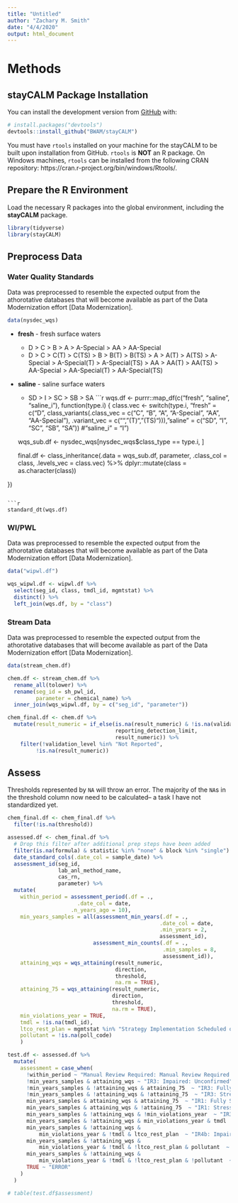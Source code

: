 ```yaml
---
title: "Untitled"
author: "Zachary M. Smith"
date: "4/4/2020"
output: html_document
---
```


# Methods

## stayCALM Package Installation

You can install the development version from [GitHub](https://github.com/) with:

```r
# install.packages("devtools")
devtools::install_github("BWAM/stayCALM")
```

You must have `rtools` installed on your machine for the stayCALM to be built upon installation from GitHub. `rtools` is __NOT__ an R package. On Windows machines, `rtools` can be installed from the following CRAN repository: https://cran.r-project.org/bin/windows/Rtools/.


## Prepare the R Environment

Load the necessary R packages into the global environment, including the __stayCALM__ package.
```r
library(tidyverse)
library(stayCALM)
```

## Preprocess Data

### Water Quality Standards

Data was preprocessed to resemble the expected output from the athorotative databases that will become available as part of the Data Modernization effort [Data Modernization].
```r
data(nysdec_wqs)
```

- __fresh__ - fresh surface waters
    + D > C > B > A > A-Special > AA > AA-Special
    + D > C > C(T) > C(TS) > B > B(T) > B(TS) > A > A(T) > A(TS) > A-Special  > A-Special(T) > A-Special(TS) > AA > AA(T) > AA(TS) > AA-Special > AA-Special(T) > AA-Special(TS)
- __saline__ - saline surface waters
    + SD > I > SC > SB > SA
```r
wqs.df <- purrr::map_df(c("fresh", "saline", "saline_i"), function(type.i) {
  class.vec <- switch(type.i,
                      "fresh" = c("D", class_variants(.class_vec = c("C", "B",
                                                                     "A", "A-Special",
                                                                     "AA", "AA-Special"),
                                                      .variant_vec = c("", "(T)", "(TS)"))),
                      "saline" = c("SD", "I", "SC", "SB", "SA"))
                      #"saline_i" = "I")
  
  wqs_sub.df <- nysdec_wqs[nysdec_wqs$class_type == type.i, ]
  
  
  final.df <- class_inheritance(.data = wqs_sub.df,
                                parameter,
                                .class_col = class,
                                .levels_vec = class.vec) %>% 
    dplyr::mutate(class = as.character(class))
    
})
```

```r
standard_dt(wqs.df)
```

### WI/PWL

Data was preprocessed to resemble the expected output from the athorotative databases that will become available as part of the Data Modernization effort [Data Modernization].
```r
data("wipwl.df")
```

```r
wqs_wipwl.df <- wipwl.df %>%
  select(seg_id, class, tmdl_id, mgmtstat) %>% 
  distinct() %>%
  left_join(wqs.df, by = "class")
```

### Stream Data

Data was preprocessed to resemble the expected output from the athorotative databases that will become available as part of the Data Modernization effort [Data Modernization].
```r
data(stream_chem.df) 
```


```r
chem.df <- stream_chem.df %>% 
  rename_all(tolower) %>% 
  rename(seg_id = sh_pwl_id,
         parameter = chemical_name) %>% 
  inner_join(wqs_wipwl.df, by = c("seg_id", "parameter"))
```


```r
chem_final.df <- chem.df %>% 
  mutate(result_numeric = if_else(is.na(result_numeric) & !is.na(validation_level),
                                  reporting_detection_limit,
                                  result_numeric)) %>% 
    filter(!validation_level %in% "Not Reported",
         !is.na(result_numeric))
```

## Assess

Thresholds represented by `NA` will throw an error. The majority of the `NA`s in the threshold column now need to be calculated-- a task I have not standardized yet.
```r
chem_final.df <- chem_final.df %>%
  filter(!is.na(threshold))
```

```r
assessed.df <- chem_final.df %>%
  # Drop this filter after additional prep steps have been added
  filter(is.na(formula) & statistic %in% "none" & block %in% "single") %>% 
  date_standard_cols(.date_col = sample_date) %>% 
  assessment_id(seg_id,
                lab_anl_method_name,
                cas_rn,
                parameter) %>%
  mutate(
    within_period = assessment_period(.df = .,
                      .date_col = date,
                    .n_years_ago = 10),
    min_years_samples = all(assessment_min_years(.df = .,
                                                .date_col = date,
                                                .min_years = 2,
                                                assessment_id),
                           assessment_min_counts(.df = ., 
                                                 .min_samples = 8,
                                                 assessment_id)),
    attaining_wqs = wqs_attaining(result_numeric,
                                  direction,
                                  threshold,
                                  na.rm = TRUE),
    attaining_75 = wqs_attaining(result_numeric,
                                 direction,
                                 threshold,
                                 na.rm = TRUE),
    min_violations_year = TRUE,
    tmdl = !is.na(tmdl_id),
    ltco_rest_plan = mgmtstat %in% "Strategy Implementation Scheduled or Underway",
    pollutant = !is.na(poll_code)
    )
```



```r
test.df <- assessed.df %>% 
  mutate(
    assessment = case_when(
      !within_period ~ "Manual Review Required: Manual Review Required: Manual Review Required",
      !min_years_samples & attaining_wqs ~ "IR3: Impaired: Unconfirmed",
      !min_years_samples & !attaining_wqs & attaining_75  ~ "IR3: Fully Supported: Unconfirmed",
      !min_years_samples & !attaining_wqs & !attaining_75  ~ "IR3: Stressed: Unconfirmed",
      min_years_samples & attaining_wqs & attaining_75  ~ "IR1: Fully Supported: Confirmed",
      min_years_samples & attaining_wqs & !attaining_75  ~ "IR1: Stressed: Confirmed",
      min_years_samples & !attaining_wqs & !min_violations_year  ~ "IR3: Impaired: Unconfirmed",
      min_years_samples & !attaining_wqs & min_violations_year & tmdl  ~ "IR4a: Impaired: Confirmed",
      min_years_samples & !attaining_wqs &
          min_violations_year & !tmdl & ltco_rest_plan  ~ "IR4b: Impaired: Unconfirmed",
      min_years_samples & !attaining_wqs &
          min_violations_year & !tmdl & !ltco_rest_plan & pollutant  ~ "IR4c: Impaired: Confirmed",
      min_years_samples & !attaining_wqs &
          min_violations_year & !tmdl & !ltco_rest_plan & !pollutant  ~ "IR5: Impaired: Confirmed",
      TRUE ~ "ERROR"
    )
  )

# table(test.df$assessment)
```